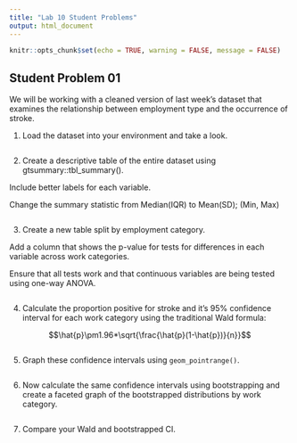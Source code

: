 ---
title: "Lab 10 Student Problems"
output: html_document
---

```{r setup, include=FALSE}
knitr::opts_chunk$set(echo = TRUE, warning = FALSE, message = FALSE)
```


## Student Problem 01

We will be working with a cleaned version of last week's dataset that examines the relationship between employment type and the occurrence of stroke.

(1) Load the dataset into your environment and take a look.

```{r}


```

(2) Create a descriptive table of the entire dataset using gtsummary::tbl_summary().

Include better labels for each variable.

Change the summary statistic from Median(IQR) to Mean(SD); (Min, Max)

```{r}



```

(3) Create a new table split by employment category.

Add a column that shows the p-value for tests for differences in each variable across work categories.

Ensure that all tests work and that continuous variables are being tested using one-way ANOVA.

```{r}



```

(4) Calculate the proportion positive for stroke and it's 95% confidence interval for each work category using the traditional Wald formula:

$$\hat{p}\pm1.96*\sqrt{\frac{\hat{p}(1-\hat{p})}{n}}$$

```{r}



```

(5) Graph these confidence intervals using `geom_pointrange()`.

```{r}



```

(6) Now calculate the same confidence intervals using bootstrapping and create a faceted graph of the bootstrapped distributions by work category.


```{r}



```

(7) Compare your Wald and bootstrapped CI.
